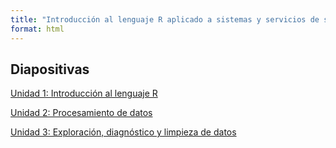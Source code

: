 ```yaml
---
title: "Introducción al lenguaje R aplicado a sistemas y servicios de salud"
format: html
---
```


## Diapositivas

[Unidad 1: Introducción al lenguaje R](https://datos-ine.github.io/R-Calafate-diapos/unidad1)

[Unidad 2: Procesamiento de datos](https://datos-ine.github.io/R-Calafate-diapos/unidad2)

[Unidad 3: Exploración, diagnóstico y limpieza de datos](https://datos-ine.github.io/R-Calafate-diapos/unidad3)